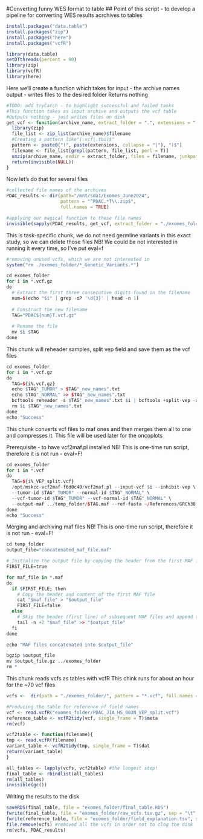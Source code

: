 #Converting funny WES format to table
## Point of this script - to develop a pipeline for converting WES results acrchives to tables
```r
install.packages("data.table")
install.packages("zip")
install.packages("here")
install.packages("vcfR")
```

```r
library(data.table)
setDTthreads(percent = 90)
library(zip)
library(vcfR)
library(here)
```

Here we'll create a function which takes for 
input - the archive names
output - writes files to the desired folder 
Returns nothing
```r
#TODO: add tryCatch - to highlight successful and failed tasks
#This function takes as input archive and outputs the vcf table
#Outputs nothing - just writes files on disk
get_vcf <- function(archive_name, extract_folder = ".", extensions = ".vcf.gz"){
  library(zip)
  file_list <- zip_list(archive_name)$filename
  #Creating a pattern like"(.vcf|.tbi)$"
  pattern <- paste0("(", paste(extensions, collapse = "|"), ")$")
  filename <- file_list[grepl(pattern, file_list, perl = T)]
  unzip(archive_name, exdir = extract_folder, files = filename, junkpaths = T)
  return(invisible(NULL))
}
```

Now let's do that for several files
```r
#collected file names of the archives
PDAC_results <- dir(path="/mnt/sda1/Exomes_June2024",
                    pattern = "^PDAC.*T\\.zip$",
                    full.names = TRUE)

#applying our magical function to these file names
invisible(sapply(PDAC_results, get_vcf, extract_folder = "./exomes_folder"))
```

This is task-specific chunk, we do not need germline variants in this exact study, so we can delete those files
NB! We could be not interested in running it every time, so I've put eval=f
```r
#removing unused vcfs, which we are not interested in
system("rm ./exomes_folder/*_Genetic_Variants.*")
```

```r
cd exomes_folder
for i in *.vcf.gz
do
  # Extract the first three consecutive digits found in the filename
  num=$(echo "$i" | grep -oP '\d{3}' | head -n 1)
  
  # Construct the new filename
  TAG="PDAC${num}T.vcf.gz"
  
  # Rename the file
  mv $i $TAG
done
```

This chunk will reheader samples, split vep field and save them as the vcf files 

```r
cd exomes_folder
for i in *.vcf.gz 
do
  TAG=${i%.vcf.gz}
  echo $TAG"_TUMOR" > $TAG"_new_names".txt
  echo $TAG"_NORMAL" >> $TAG"_new_names".txt
  bcftools reheader -s $TAG"_new_names".txt $i | bcftools +split-vep -a ANN -c - -o ${TAG}_VEP_split.vcf
  rm $i $TAG"_new_names".txt
done
echo "Success"
```

This chunk converts vcf files to maf ones and then merges them all to one and compresses it. 
This file will be used later for the oncoplots

Prerequisite - to have vcf2maf.pl installed
NB! This is one-time run script, therefore it is not run - eval=F! 
```r
cd exomes_folder
for i in *.vcf
do
  TAG=${i%_VEP_split.vcf}
  /opt/mskcc-vcf2maf-f6d0c40/vcf2maf.pl --input-vcf $i --inhibit-vep \
  --tumor-id $TAG"_TUMOR" --normal-id $TAG"_NORMAL" \
  --vcf-tumor-id $TAG"_TUMOR" --vcf-normal-id $TAG"_NORMAL" \
  --output-maf ../temp_folder/$TAG.maf --ref-fasta ~/References/GRCh38.p13.genome.fa.gz
done
echo "Success"
```

Merging and archiving maf files
NB! This is one-time run script, therefore it is not run - eval=F! 
```r
cd temp_folder
output_file="concatenated_maf_file.maf"

# Initialize the output file by copying the header from the first MAF file
FIRST_FILE=true

for maf_file in *.maf
do
  if $FIRST_FILE; then
    # Copy the header and content of the first MAF file
    cat "$maf_file" > "$output_file"
    FIRST_FILE=false
  else
    # Skip the header (first line) of subsequent MAF files and append the content
    tail -n +2 "$maf_file" >> "$output_file"
  fi
done

echo "MAF files concatenated into $output_file"

bgzip $output_file
mv $output_file.gz ../exomes_folder
rm *
```


This chunk reads vcfs as tables with vcfR 
This chink runs for about an hour for the ~70 vcf files
```r
vcfs <-  dir(path = "./exomes_folder/", pattern = "*.vcf", full.names = T)

#Producing the table for reference of field names
vcf <- read.vcfR("exomes_folder/PDAC_JIA_HS_003N_VEP_split.vcf")
reference_table <- vcfR2tidy(vcf, single_frame = T)$meta 
rm(vcf)

vcf2table <- function(filename){
tmp <- read.vcfR(filename)
variant_table <- vcfR2tidy(tmp, single_frame = T)$dat
return(variant_table)
}

all_tables <- lapply(vcfs, vcf2table) #the longest step! 
final_table <- rbindlist(all_tables)
rm(all_tables)
invisible(gc())
```

Writing the results to the disk

```r
saveRDS(final_table, file = "exomes_folder/final_table.RDS")
fwrite(final_table, file = "exomes_folder/raw_vcfs.tsv.gz", sep = "\t", compress = "gzip") #saving this on disk, just to be sure
fwrite(reference_table, file = "exomes_folder/field_explanation.tsv", sep = "\t")
file.remove(vcfs) #removed all the vcfs in order not to clog the disk
rm(vcfs, PDAC_results)
```

